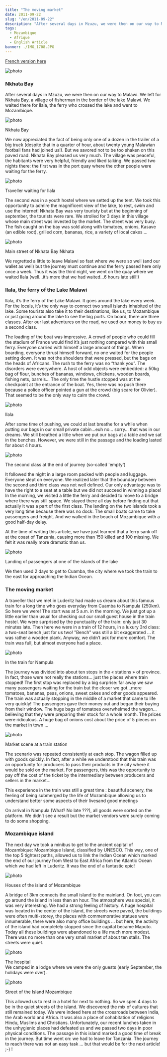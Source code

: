 ```yaml
---
title: "The moving market"
date: 2011-09-22
slug: "/en/2011-09-22"
description: "After several days in Mzuzu, we were then on our way to Malawi. We left for Nkhata Bay, a village of fisherman in the border of the lake Malawi. We waited there for Ilala, the ferry who crossed the lake and went to Mozambique..."
tags:
  - Mozambique
  - Afrique
  - English Article
banner: ./IMG_1708.JPG
---
```


[French version here](/2011-09-22)

![photo](./IMG_1678.JPG)

### Nkhata Bay

After several days in Mzuzu, we were then on our way to Malawi. We left for Nkhata Bay, a village of fisherman in the border of the lake Malawi. We waited there for Ilala, the ferry who crossed the lake and went to Mozambique.

![photo](./IMG_1523.JPG)

<div class="img-caption">Nkhata Bay</div>

We now appreciated the fact of being only one of a dozen in the trailer of a big
truck (despite that in a quarter of hour, about twenty young Malawian football fans
had joined us!). But we savored not to be too shaken on this paved road. Nkhata Bay
pleased us very much. The village was peaceful, the habitants were very helpful,
friendly and liked talking. We passed two nights there: the first was in the port
quay where the other people were waiting for the ferry.

![photo](./IMG_1521.JPG)

<div class="img-caption">Traveller waiting for Ilala</div>

The second was in a youth hostel where we setted up the tent. We took this opportunity
to admire the magnificent view of the lake, to rest, swim and use the internet! Nkhata
Bay was very touristy but at the beginning of september, the tourists were rare.
We strolled for 3 days in this village whose main street was invested by the market.
The street was very busy. The fish caught on the bay was sold along with tomatoes,
onions, Kasave (an edible root), grilled corn, bananas, rice, a variety of local
cakes ...

![photo](./IMG_1591.JPG)

<div class="img-caption">Main street of Nkhata Bay Nkhata</div>

We regretted a little to leave Malawi so fast where we were so well (and our wallet as well) but the journey must continue and the ferry passed here only once a week. Thus it was the third night, we went on the quay where we waited Ilala (well…it’s more that we had waited…6 hours late still!)

### Ilala, the ferry of the Lake Malawi

Ilala, it’s the ferry of the Lake Malawi. It goes around the lake every week. For the locals, it’s the only way to connect two small islands inhabited of the lake. Some tourists also take it to their destinations, like us, to Mozambique or just going around the lake to see the big ports. On board, there are three classes. After our last adventures on the road, we used our money to buy us a second class.

The loading of the boat was impressive. A crowd of people who could fill the stadium of France would find it’s just nothing compared with this small ferry. Everyone carried with himself a large amount of things. When boarding, everyone thrust himself forward, no one waited for the people setting down. It was not the shoulders that were pressed, but the bags on the heads of Africans. The rush to the ferry was no “thank you”. The disorders were everywhere. A host of odd objects were embedded: a 50kg bag of flour, bunches of bananas, windows, chickens, wooden boards, fishing nets, barrels... The only time the hustle stopped was at the checkpoint at the entrance of the boat. Yes, there was no push there because a police officer pointed a gun at the crowd (big scare for Olivier). That seemed to be the only way to calm the crowd.

![photo](./IMG_1613.JPG)

<div class="img-caption">Ilala</div>

After some time of pushing, we could at last breathe for a while when putting our
bags in our small private cabin…euh no… sorry… that was in our dreams. We still breathed
a little when we put our bags at a table and we sat in the benches. However, we were
still in the passage and the loading lasted for about 4 hours.

![photo](./IMG_1665.JPG)

<div class="img-caption">
  The second class at the end of journey (so-called 'empty')
</div>

It followed the night in a large room packed with people and luggage. Everyone slept on everyone. We realized later that the boundary between the second and third class was not well defined. Our only advantage was to have the right to a seat at a table but we did not succeed in winning a place! In the morning, we visited a little the ferry and decided to move to a bridge where there was still space. We stayed there all day before finding out that actually it was a part of the first class. The landing on the two islands took a very long time because there was no dock. The small boats came to take passengers and freight. And we walked in the beach of Mozambique with a good half-day delay.

At the time of writing this article, we have just learned that a ferry sank off at the coast of Tanzania, causing more than 150 killed and 100 missing. We felt it was really more dramatic than us.

![photo](./IMG_1638.JPG)

<div class="img-caption">
  Landing of passengers at one of the islands of the lake
</div>

We then used 2 days to get to Cuamba, the city where we took the train to the east for approaching the Indian Ocean.

### The moving market

A traveller that we met in Luderitz had made us dream about this famous train for a long time who goes everyday from Cuamba to Nampula (250km). So here we were! The start was at 5 a.m. in the morning. We just got up a little earlier than usual for checking out our small guest house in the train hostel. We were surprised by the punctuality of the train: only just 30 minutes late. Then here we were in a train of 12 hours, in a luxury 3rd class: a two-seat bench just for us two! "Bench" was still a bit exaggerated ... it was rather a wooden plank. Anyway, we didn’t ask for more comfort. The train was full, but almost everyone had a place.

![photo](./IMG_1715.JPG)

<div class="img-caption">In the train for Nampula</div>

The journey was divided into about ten stops in the « stations » of province. In fact, those were not really the stations… just the places where train stopped! The first stop was replaced by a big surprise: far away we saw many passengers waiting for the train but the closer we got…more tomatoes, bananas, peas, onions, sweet cakes and other goods appeared. The train was actually stopping in the middle of a market that came to life very quickly! The passengers gave their money out and began their buying from their window. The huge bags of tomatoes overwhelmed the wagon… believing that they were preparing their stock for a whole month. The prices were ridiculous. A huge bag of onions cost about the price of 5 pieces on the market in town ...

![photo](./IMG_1691.JPG)

<div class="img-caption">Market scene at a train station</div>

The scenario was repeated consistently at each stop. The wagon filled up with goods quickly. In fact, after a while we understood that this train was an opportunity for producers to pass their products in the city where it would be sold on the market. For passengers, this was the opportunity to pay off the cost of the ticket by the intermediary between producers and sellers in the market...

This experience in the train was still a great time : beautiful scenery, the feeling of being submerged by the life of Mozambique allowing us to understand better some aspects of their livesand good meetings

On arrival in Nampula (What? No late ???), all goods were sorted on the platform. We didn’t see a result but the market vendors were surely coming to do some shopping.

### Mozambique island

The next day we took a minibus to get to the ancient capital of Mozambique: Mozambique Island, classified by UNESCO. This way, one of the top 5 tightest paths, allowed us to link the Indian Ocean which marked the end of our journey from West to East Africa from the Atlantic Ocean which we had left in Luderitz. It was the end of a fantastic epic!

![photo](./IMG_1785.JPG)

<div class="img-caption">Houses of the island of Mozambique</div>

A bridge of 3km connects the small island to the mainland. On foot, you can go around the island in less than an hour. The atmosphere was special, it was very interesting. We had a strong feeling of history. A huge hospital was located in the center of the island, the streets were paved, the buildings were often multi-storey, the places with commemorative statues were innumerable, there were also many office buildings ... but here, the activity of the island had completely stopped since the capital became Maputo. Today all these buildings were abandoned to a life much more modest. There was no more than one very small market of about ten stalls. The streets were quiet.

![photo](./IMG_1740.JPG)

<div class="img-caption">The hospital</div>
We camped in a lodge where we were the only guests (early September, the holidays
were over).

![photo](./IMG_1773.JPG)

<div class="img-caption">Street of the Island Mozambique</div>

This allowed us to rest in a hotel for next to nothing. So we spen
4 days to be in the quiet streets of the island. We discovered the mix of cultures that still remained today. We were indeed here at the crossroads between India, the Arab world and Africa. It was also a place of cohabitation of religions Hindu, Muslims and Christians.
Unfortunately, our recent lunches taken in the unhygienic places had defeated us and we passed two days in poor physical conditions. The passage in this island marked a good time of break in the journey.
But time went on: we had to leave for Tanzania. The journey to reach there was not an easy task ... but that would be for the next article! ;-) !


<Navigation
  previous="/2011-09-11"
  next="/2011-10-07"
  gallery="/galerie/mozambique"
/>
